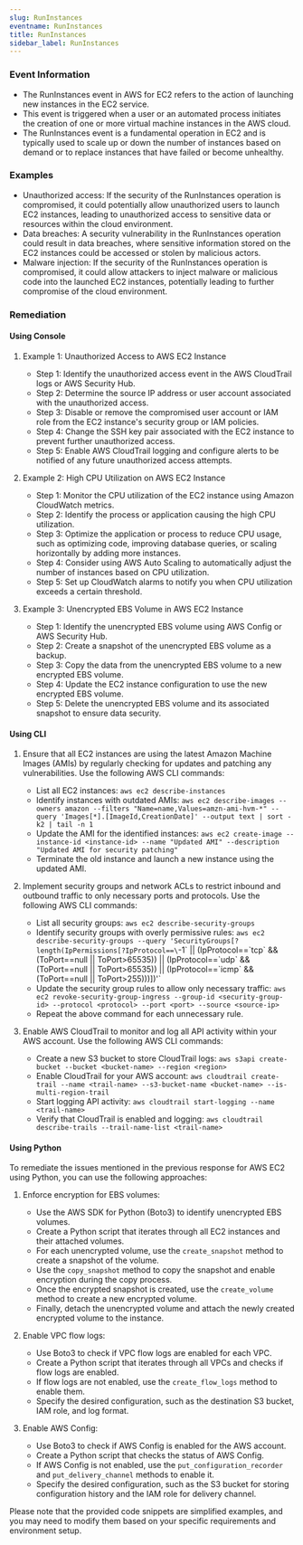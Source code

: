```yaml
--- 
slug: RunInstances
eventname: RunInstances
title: RunInstances
sidebar_label: RunInstances
---
```

                       
### Event Information

- The RunInstances event in AWS for EC2 refers to the action of launching new instances in the EC2 service.
- This event is triggered when a user or an automated process initiates the creation of one or more virtual machine instances in the AWS cloud.
- The RunInstances event is a fundamental operation in EC2 and is typically used to scale up or down the number of instances based on demand or to replace instances that have failed or become unhealthy.


### Examples

- Unauthorized access: If the security of the RunInstances operation is compromised, it could potentially allow unauthorized users to launch EC2 instances, leading to unauthorized access to sensitive data or resources within the cloud environment.
- Data breaches: A security vulnerability in the RunInstances operation could result in data breaches, where sensitive information stored on the EC2 instances could be accessed or stolen by malicious actors.
- Malware injection: If the security of the RunInstances operation is compromised, it could allow attackers to inject malware or malicious code into the launched EC2 instances, potentially leading to further compromise of the cloud environment.

### Remediation

#### Using Console

1. Example 1: Unauthorized Access to AWS EC2 Instance
   - Step 1: Identify the unauthorized access event in the AWS CloudTrail logs or AWS Security Hub.
   - Step 2: Determine the source IP address or user account associated with the unauthorized access.
   - Step 3: Disable or remove the compromised user account or IAM role from the EC2 instance's security group or IAM policies.
   - Step 4: Change the SSH key pair associated with the EC2 instance to prevent further unauthorized access.
   - Step 5: Enable AWS CloudTrail logging and configure alerts to be notified of any future unauthorized access attempts.

2. Example 2: High CPU Utilization on AWS EC2 Instance
   - Step 1: Monitor the CPU utilization of the EC2 instance using Amazon CloudWatch metrics.
   - Step 2: Identify the process or application causing the high CPU utilization.
   - Step 3: Optimize the application or process to reduce CPU usage, such as optimizing code, improving database queries, or scaling horizontally by adding more instances.
   - Step 4: Consider using AWS Auto Scaling to automatically adjust the number of instances based on CPU utilization.
   - Step 5: Set up CloudWatch alarms to notify you when CPU utilization exceeds a certain threshold.

3. Example 3: Unencrypted EBS Volume in AWS EC2 Instance
   - Step 1: Identify the unencrypted EBS volume using AWS Config or AWS Security Hub.
   - Step 2: Create a snapshot of the unencrypted EBS volume as a backup.
   - Step 3: Copy the data from the unencrypted EBS volume to a new encrypted EBS volume.
   - Step 4: Update the EC2 instance configuration to use the new encrypted EBS volume.
   - Step 5: Delete the unencrypted EBS volume and its associated snapshot to ensure data security.

#### Using CLI

1. Ensure that all EC2 instances are using the latest Amazon Machine Images (AMIs) by regularly checking for updates and patching any vulnerabilities. Use the following AWS CLI commands:

   - List all EC2 instances: `aws ec2 describe-instances`
   - Identify instances with outdated AMIs: `aws ec2 describe-images --owners amazon --filters "Name=name,Values=amzn-ami-hvm-*" --query 'Images[*].[ImageId,CreationDate]' --output text | sort -k2 | tail -n 1`
   - Update the AMI for the identified instances: `aws ec2 create-image --instance-id <instance-id> --name "Updated AMI" --description "Updated AMI for security patching"`
   - Terminate the old instance and launch a new instance using the updated AMI.

2. Implement security groups and network ACLs to restrict inbound and outbound traffic to only necessary ports and protocols. Use the following AWS CLI commands:

   - List all security groups: `aws ec2 describe-security-groups`
   - Identify security groups with overly permissive rules: `aws ec2 describe-security-groups --query 'SecurityGroups[?length(IpPermissions[?IpProtocol==\`-1\` || (IpProtocol==\`tcp\` && (ToPort==null || ToPort>65535)) || (IpProtocol==\`udp\` && (ToPort==null || ToPort>65535)) || (IpProtocol==\`icmp\` && (ToPort==null || ToPort>255)))])'`
   - Update the security group rules to allow only necessary traffic: `aws ec2 revoke-security-group-ingress --group-id <security-group-id> --protocol <protocol> --port <port> --source <source-ip>`
   - Repeat the above command for each unnecessary rule.

3. Enable AWS CloudTrail to monitor and log all API activity within your AWS account. Use the following AWS CLI commands:

   - Create a new S3 bucket to store CloudTrail logs: `aws s3api create-bucket --bucket <bucket-name> --region <region>`
   - Enable CloudTrail for your AWS account: `aws cloudtrail create-trail --name <trail-name> --s3-bucket-name <bucket-name> --is-multi-region-trail`
   - Start logging API activity: `aws cloudtrail start-logging --name <trail-name>`
   - Verify that CloudTrail is enabled and logging: `aws cloudtrail describe-trails --trail-name-list <trail-name>`

#### Using Python

To remediate the issues mentioned in the previous response for AWS EC2 using Python, you can use the following approaches:

1. Enforce encryption for EBS volumes:
   - Use the AWS SDK for Python (Boto3) to identify unencrypted EBS volumes.
   - Create a Python script that iterates through all EC2 instances and their attached volumes.
   - For each unencrypted volume, use the `create_snapshot` method to create a snapshot of the volume.
   - Use the `copy_snapshot` method to copy the snapshot and enable encryption during the copy process.
   - Once the encrypted snapshot is created, use the `create_volume` method to create a new encrypted volume.
   - Finally, detach the unencrypted volume and attach the newly created encrypted volume to the instance.

2. Enable VPC flow logs:
   - Use Boto3 to check if VPC flow logs are enabled for each VPC.
   - Create a Python script that iterates through all VPCs and checks if flow logs are enabled.
   - If flow logs are not enabled, use the `create_flow_logs` method to enable them.
   - Specify the desired configuration, such as the destination S3 bucket, IAM role, and log format.

3. Enable AWS Config:
   - Use Boto3 to check if AWS Config is enabled for the AWS account.
   - Create a Python script that checks the status of AWS Config.
   - If AWS Config is not enabled, use the `put_configuration_recorder` and `put_delivery_channel` methods to enable it.
   - Specify the desired configuration, such as the S3 bucket for storing configuration history and the IAM role for delivery channel.

Please note that the provided code snippets are simplified examples, and you may need to modify them based on your specific requirements and environment setup.


 